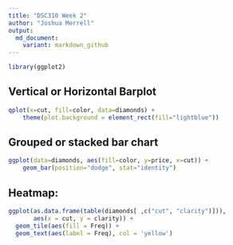 ```yaml
---
title: "DSC310 Week 2"
author: "Joshua Merrell"
output: 
  md_document:
    variant: markdown_github
---
```


```r
library(ggplot2)
```

## Vertical or Horizontal Barplot
```r
qplot(x=cut, fill=color, data=diamonds) + 
    theme(plot.background = element_rect(fill="lightblue"))
```

## Grouped or stacked bar chart
```r
ggplot(data=diamonds, aes(fill=color, y=price, x=cut)) +
    geom_bar(position="dodge", stat="identity")
```

## Heatmap:
```r
ggplot(as.data.frame(table(diamonds[ ,c("cut", "clarity")])), 
       aes(x = cut, y = clarity)) + 
  geom_tile(aes(fill = Freq)) +
  geom_text(aes(label = Freq), col = 'yellow')
```
